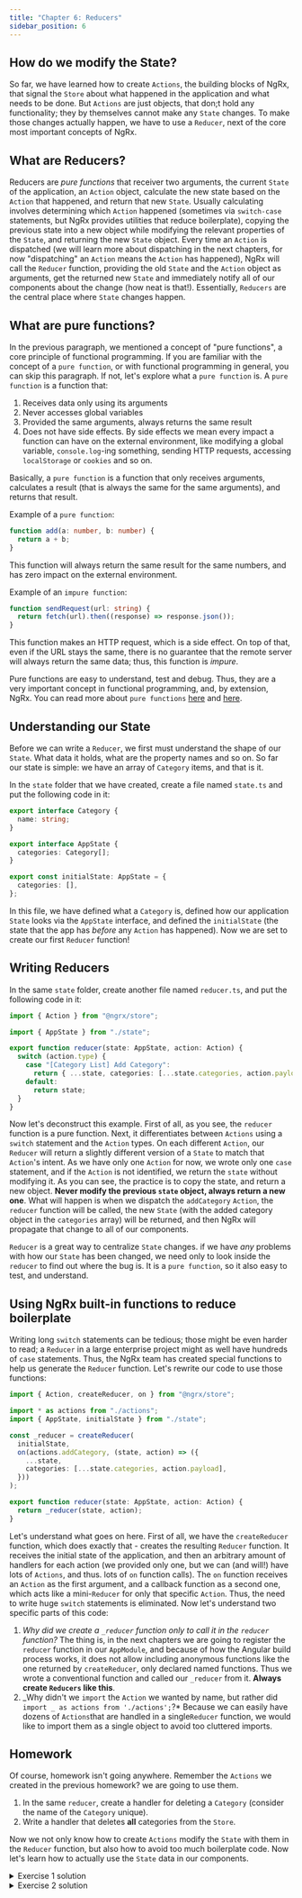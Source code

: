 ```yaml
---
title: "Chapter 6: Reducers"
sidebar_position: 6
---
```



## How do we modify the State?

So far, we have learned how to create `Actions`, the building blocks of NgRx, that signal the `Store` about what happened in the application and what needs to be done. But `Actions` are just objects, that don;t hold any functionality; they by themselves cannot make any `State` changes. To make those changes actually happen, we have to use a `Reducer`, next of the core most important concepts of NgRx.

## What are Reducers?

Reducers are _pure functions_ that receiver two arguments, the current `State` of the application, an `Action` object, calculate the new state based on the `Action` that happened, and return that new `State`. Usually calculating involves determining which `Action` happened (sometimes via `switch-case` statements, but NgRx provides utilities that reduce boilerplate), copying the previous state into a new object while modifying the relevant properties of the `State`, and returning the new `State` object. Every time an `Action` is dispatched (we will learn more about dispatching in the next chapters, for now "dispatching" an `Action` means the `Action` has happened), NgRx will call the `Reducer` function, providing the old `State` and the `Action` object as arguments, get the returned new `State` and immediately notify all of our components about the change (how neat is that!). Essentially, `Reducers` are the central place where `State` changes happen.

## What are pure functions?

In the previous paragraph, we mentioned a concept of "pure functions", a core principle of functional programming. If you are familiar with the concept of a `pure function`, or with functional programming in general, you can skip this paragraph. If not, let's explore what a `pure function` is. A `pure function` is a function that:

1. Receives data only using its arguments
2. Never accesses global variables
3. Provided the same arguments, always returns the same result
4. Does not have side effects. By side effects we mean every impact a function can have on the external environment, like modifying a global variable, `console.log`-ing something, sending HTTP requests, accessing `localStorage` or `cookies` and so on.

Basically, a `pure function` is a function that only receives arguments, calculates a result (that is always the same for the same arguments), and returns that result.

Example of a `pure function`:

```ts
function add(a: number, b: number) {
  return a + b;
}
```

This function will always return the same result for the same numbers, and has zero impact on the external environment.

Example of an `impure function`:

```ts
function sendRequest(url: string) {
  return fetch(url).then((response) => response.json());
}
```

This function makes an HTTP request, which is a side effect. On top of that, even if the URL stays the same, there is no guarantee that the remote server will always return the same data; thus, this function is _impure_.

Pure functions are easy to understand, test and debug. Thus, they are a very important concept in functional programming, and, by extension, NgRx. You can read more about `pure functions` [here](https://medium.com/javascript-scene/master-the-javascript-interview-what-is-a-pure-function-d1c076bec976) and [here](https://medium.com/@jamesjefferyuk/javascript-what-are-pure-functions-4d4d5392d49c).

## Understanding our State

Before we can write a `Reducer`, we first must understand the shape of our `State`. What data it holds, what are the property names and so on. So far our state is simple: we have an array of `Category` items, and that is it.

In the `state` folder that we have created, create a file named `state.ts` and put the following code in it:

```ts
export interface Category {
  name: string;
}

export interface AppState {
  categories: Category[];
}

export const initialState: AppState = {
  categories: [],
};
```

In this file, we have defined what a `Category` is, defined how our application `State` looks via the `AppState` interface, and defined the `initialState` (the state that the app has _before_ any `Action` has happened). Now we are set to create our first `Reducer` function!

## Writing Reducers

In the same `state` folder, create another file named `reducer.ts`, and put the following code in it:

```ts
import { Action } from "@ngrx/store";

import { AppState } from "./state";

export function reducer(state: AppState, action: Action) {
  switch (action.type) {
    case "[Category List] Add Category":
      return { ...state, categories: [...state.categories, action.payload] };
    default:
      return state;
  }
}
```

Now let's deconstruct this example. First of all, as you see, the `reducer` function is a pure function. Next, it differentiates between `Actions` using a `switch` statement and the `Action` types. On each different `Action`, our `Reducer` will return a slightly different version of a `State` to match that `Action`'s intent. As we have only one `Action` for now, we wrote only one `case` statement, and if the `Action` is not identified, we return the `state` without modifying it. As you can see, the practice is to copy the state, and return a new object. **Never modify the previous `state` object, always return a new one**.
What will happen is when we dispatch the `addCategory` `Action`, the `reducer` function will be called, the new `State` (with the added category object in the `categories` array) will be returned, and then NgRx will propagate that change to all of our components.

`Reducer` is a great way to centralize `State` changes. if we have _any_ problems with how our `State` has been changed, we need only to look inside the `reducer` to find out where the bug is. It is a `pure function`, so it also easy to test, and understand.

## Using NgRx built-in functions to reduce boilerplate

Writing long `switch` statements can be tedious; those might be even harder to read; a `Reducer` in a large enterprise project might as well have hundreds of `case` statements. Thus, the NgRx team has created special functions to help us generate the `Reducer` function. Let's rewrite our code to use those functions:

```ts
import { Action, createReducer, on } from "@ngrx/store";

import * as actions from "./actions";
import { AppState, initialState } from "./state";

const _reducer = createReducer(
  initialState,
  on(actions.addCategory, (state, action) => ({
    ...state,
    categories: [...state.categories, action.payload],
  }))
);

export function reducer(state: AppState, action: Action) {
  return _reducer(state, action);
}
```

Let's understand what goes on here. First of all, we have the `createReducer` function, which does exactly that - creates the resulting `Reducer` function. It receives the initial state of the application, and then an arbitrary amount of handlers for each action (we provided only one, but we can (and will!) have lots of `Actions`, and thus. lots of `on` function calls). The `on` function receives an `Action` as the first argument, and a callback function as a second one, which acts like a mini-`Reducer` for only that specific `Action`. Thus, the need to write huge `switch` statements is eliminated. Now let's understand two specific parts of this code:

1. _Why did we create a `_reducer` function only to call it in the `reducer` function?_ The thing is, in the next chapters we are going to register the `reducer` function in our `AppModule`, and because of how the Angular build process works, it does not allow including anonymous functions like the one returned by `createReducer`, only declared named functions. Thus we wrote a conventional function and called our `_reducer` from it. **Always create `Reducers` like this**.
2. _Why didn't we `import` the `Action` we wanted by name, but rather did `import _ as actions from './actions';`?* Because we can easily have dozens of `Actions`that are handled in a single`Reducer` function, we would like to import them as a single object to avoid too cluttered imports.

## Homework

Of course, homework isn't going anywhere. Remember the `Actions` we created in the previous homework? we are going to use them.

1. In the same `reducer`, create a handler for deleting a `Category` (consider the name of the `Category` unique).
2. Write a handler that deletes **all** categories from the `Store`.

Now we not only know how to create `Actions` modify the `State` with them in the `Reducer` function, but also how to avoid too much boilerplate code. Now let's learn how to actually use the `State` data in our components.

<details>
  <summary>Exercise 1 solution</summary>

  <CodeBlock title="reducer.ts" className="language-ts">
    {Exercise1Reducer}
  </CodeBlock>
</details>

<details>
  <summary>Exercise 2 solution</summary>

  <CodeBlock title="reducer.ts" className="language-ts">
    {Exercise2Reducer}
  </CodeBlock>
</details>
